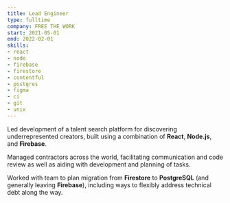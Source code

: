 ```yaml
---
title: Lead Engineer
type: fulltime
company: FREE THE WORK
start: 2021-05-01
end: 2022-02-01
skills:
- react
- node
- firebase
- firestore
- contentful
- postgres
- figma
- ci
- git
- unix
---
```

Led development of a talent search platform for discovering underrepresented creators, built using a combination of **React**, **Node.js**, and **Firebase**.

Managed contractors across the world, facilitating communication and code review as well as aiding with development and planning of tasks.

Worked with team to plan migration from **Firestore** to **PostgreSQL** (and generally leaving **Firebase**), including ways to flexibly address technical debt along the way.
